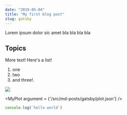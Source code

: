 ```yaml
---
date: "2019-05-04"
title: "My first blog post"
slug: gatsby
---
```


Lorem ipsum dolor sic amet bla bla bla bla

## Topics

More text! Here's a list!

1. one
2. two
3. and three!.

![](./img.jpeg)


<MyPlot argument = {'/src/md-posts/gatsby/plot.json'} />

```jsx
console.log(`hello world`)
```